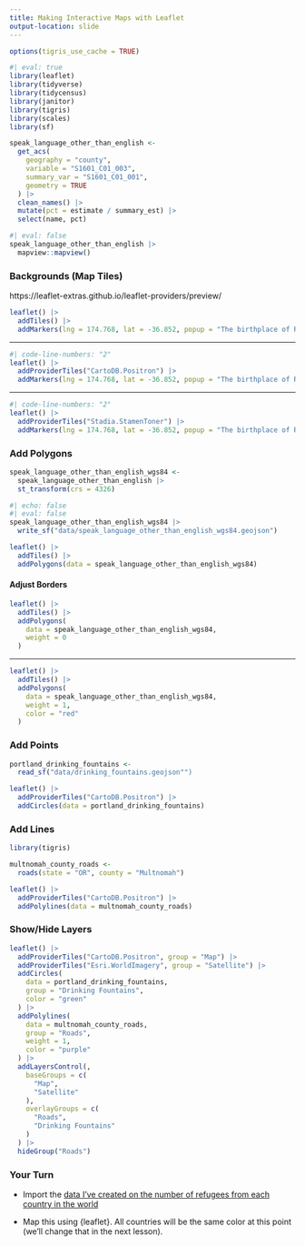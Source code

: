 ```yaml
---
title: Making Interactive Maps with Leaflet
output-location: slide
---
```




```r
options(tigris_use_cache = TRUE)
```


```r
#| eval: true
library(leaflet)
library(tidyverse)
library(tidycensus)
library(janitor)
library(tigris)
library(scales)
library(sf)
```

```r
speak_language_other_than_english <-
  get_acs(
    geography = "county",
    variable = "S1601_C01_003",
    summary_var = "S1601_C01_001",
    geometry = TRUE
  ) |>
  clean_names() |>
  mutate(pct = estimate / summary_est) |>
  select(name, pct)
```


```r
#| eval: false
speak_language_other_than_english |>
  mapview::mapview()
```

### Backgrounds (Map Tiles)

::: {.notes}
https://leaflet-extras.github.io/leaflet-providers/preview/
:::


```r
leaflet() |>
  addTiles() |>
  addMarkers(lng = 174.768, lat = -36.852, popup = "The birthplace of R")
```

---

```r
#| code-line-numbers: "2"
leaflet() |>
  addProviderTiles("CartoDB.Positron") |>
  addMarkers(lng = 174.768, lat = -36.852, popup = "The birthplace of R")
```

---

```r
#| code-line-numbers: "2"
leaflet() |>
  addProviderTiles("Stadia.StamenToner") |>
  addMarkers(lng = 174.768, lat = -36.852, popup = "The birthplace of R")
```

### Add Polygons


```r
speak_language_other_than_english_wgs84 <-
  speak_language_other_than_english |>
  st_transform(crs = 4326)
```

```r
#| echo: false
#| eval: false
speak_language_other_than_english_wgs84 |>
  write_sf("data/speak_language_other_than_english_wgs84.geojson")
```

```r
leaflet() |>
  addTiles() |>
  addPolygons(data = speak_language_other_than_english_wgs84)
```

#### Adjust Borders

```r
leaflet() |>
  addTiles() |>
  addPolygons(
    data = speak_language_other_than_english_wgs84,
    weight = 0
  )
```

---

```r
leaflet() |>
  addTiles() |>
  addPolygons(
    data = speak_language_other_than_english_wgs84,
    weight = 1,
    color = "red"
  )
```

### Add Points

```r
portland_drinking_fountains <-
  read_sf("data/drinking_fountains.geojson"")
```

```r
leaflet() |>
  addProviderTiles("CartoDB.Positron") |>
  addCircles(data = portland_drinking_fountains)
```

### Add Lines

```r
library(tigris)

multnomah_county_roads <-
  roads(state = "OR", county = "Multnomah")
```

```r
leaflet() |>
  addProviderTiles("CartoDB.Positron") |>
  addPolylines(data = multnomah_county_roads)
```

### Show/Hide Layers

```r
leaflet() |>
  addProviderTiles("CartoDB.Positron", group = "Map") |>
  addProviderTiles("Esri.WorldImagery", group = "Satellite") |>
  addCircles(
    data = portland_drinking_fountains,
    group = "Drinking Fountains",
    color = "green"
  ) |>
  addPolylines(
    data = multnomah_county_roads,
    group = "Roads",
    weight = 1,
    color = "purple"
  ) |>
  addLayersControl(,
    baseGroups = c(
      "Map",
      "Satellite"
    ),
    overlayGroups = c(
      "Roads",
      "Drinking Fountains"
    )
  ) |>
  hideGroup("Roads")
```

### Your Turn {.your-turn}

- Import the [data I've created on the number of refugees from each country in the world](https://raw.githubusercontent.com/rfortherestofus/mapping-with-r-v2/refs/heads/main/data/refugees.geojson)

- Map this using {leaflet}. All countries will be the same color at this point (we'll change that in the next lesson).